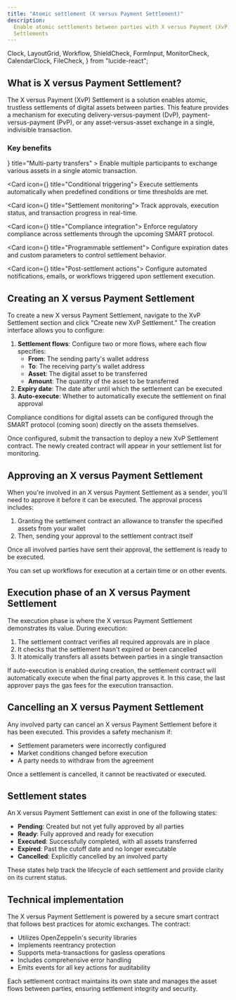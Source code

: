 ```yaml
---
title: "Atomic settlement (X versus Payment Settlement)"
description:
  Enable atomic settlements between parties with X versus Payment (XvP)
  Settlements
---
```


  Clock,
  LayoutGrid,
  Workflow,
  ShieldCheck,
  FormInput,
  MonitorCheck,
  CalendarClock,
  FileCheck,
} from "lucide-react";

## What is X versus Payment Settlement?

The X versus Payment (XvP) Settlement is a solution enables atomic, trustless
settlements of digital assets between parties. This feature provides a mechanism
for executing delivery-versus-payment (DvP), payment-versus-payment (PvP), or
any asset-versus-asset exchange in a single, indivisible transaction.

### Key benefits

<div className="grid grid-cols-1 md:grid-cols-2 lg:grid-cols-3 gap-6 my-8">
<Card
  icon={<LayoutGrid />}
  title="Multi-party transfers"
>
  Enable multiple participants to exchange various assets in a single atomic
  transaction.
</Card>

<Card icon={<Clock />} title="Conditional triggering">
  Execute settlements automatically when predefined conditions or time
  thresholds are met.
</Card>

<Card icon={<MonitorCheck />} title="Settlement monitoring">
  Track approvals, execution status, and transaction progress in real-time.
</Card>

<Card icon={<FileCheck />} title="Compliance integration">
  Enforce regulatory compliance across settlements through the upcoming SMART
  protocol.
</Card>

<Card icon={<CalendarClock />} title="Programmable settlement">
  Configure expiration dates and custom parameters to control settlement
  behavior.
</Card>

<Card icon={<Workflow />} title="Post-settlement actions">
  Configure automated notifications, emails, or workflows triggered upon
  settlement execution.
</Card>

</div>

## Creating an X versus Payment Settlement

To create a new X versus Payment Settlement, navigate to the XvP Settlement
section and click "Create new XvP Settlement." The creation interface allows you
to configure:

1. **Settlement flows**: Configure two or more flows, where each flow specifies:
   - **From**: The sending party's wallet address
   - **To**: The receiving party's wallet address
   - **Asset**: The digital asset to be transferred
   - **Amount**: The quantity of the asset to be transferred
2. **Expiry date**: The date after until which the settlement can be executed
3. **Auto-execute**: Whether to automatically execute the settlement on final
   approval

Compliance conditions for digital assets can be configured through the SMART
protocol (coming soon) directly on the assets themselves.

Once configured, submit the transaction to deploy a new XvP Settlement contract.
The newly created contract will appear in your settlement list for monitoring.

## Approving an X versus Payment Settlement

When you're involved in an X versus Payment Settlement as a sender, you'll need
to approve it before it can be executed. The approval process includes:

1. Granting the settlement contract an allowance to transfer the specified
   assets from your wallet
2. Then, sending your approval to the settlement contract itself

Once all involved parties have sent their approval, the settlement is ready to
be executed.

You can set up workflows for execution at a certain time or on other events.

## Execution phase of an X versus Payment Settlement

The execution phase is where the X versus Payment Settlement demonstrates its
value. During execution:

1. The settlement contract verifies all required approvals are in place
2. It checks that the settlement hasn't expired or been cancelled
3. It atomically transfers all assets between parties in a single transaction

If auto-execution is enabled during creation, the settlement contract will
automatically execute when the final party approves it. In this case, the last
approver pays the gas fees for the execution transaction.

## Cancelling an X versus Payment Settlement

Any involved party can cancel an X versus Payment Settlement before it has been
executed. This provides a safety mechanism if:

- Settlement parameters were incorrectly configured
- Market conditions changed before execution
- A party needs to withdraw from the agreement

Once a settlement is cancelled, it cannot be reactivated or executed.

## Settlement states

An X versus Payment Settlement can exist in one of the following states:

- **Pending**: Created but not yet fully approved by all parties
- **Ready**: Fully approved and ready for execution
- **Executed**: Successfully completed, with all assets transferred
- **Expired**: Past the cutoff date and no longer executable
- **Cancelled**: Explicitly cancelled by an involved party

These states help track the lifecycle of each settlement and provide clarity on
its current status.

## Technical implementation

The X versus Payment Settlement is powered by a secure smart contract that
follows best practices for atomic exchanges. The contract:

- Utilizes OpenZeppelin's security libraries
- Implements reentrancy protection
- Supports meta-transactions for gasless operations
- Includes comprehensive error handling
- Emits events for all key actions for auditability

Each settlement contract maintains its own state and manages the asset flows
between parties, ensuring settlement integrity and security.
